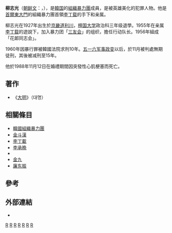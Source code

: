 {{Infobox Korean name
|hangul=유지광
|hanja=柳志光
|rr=Yu Ji-gwang
|mr=Yu Ji-kwang
|tablewidth=265
|color=lavender
}}
'''柳志光'''（[[朝鲜文|朝鲜文]]：{{lang|ko|유지광}}，{{bd|1927年||1988年|11月12日|catIdx=L}}），是[[韓国|韓国]]的[[韓國組織暴力團|組織暴力團]]成員，是被英雄美化的犯罪人物。他是[[首爾|首爾]][[東大門|東大門]]的組織暴力團首領[[李丁载|李丁载]]的手下和亲属。

柳志光在1927年出生於[[京畿道|京畿道]][[利川|利川]]，[[檀国大学|檀国大学]]政治科三年级退學。1955年在亲属[[李丁载|李丁载]]的遊說下，加入暴力团「[[三友会|三友会]]」的组织，擔任行动队长。1956年組成「花郞同志会」。

1960年因暴行罪被韓國法院求刑10年。[[五一六军事政变|五一六军事政变]]以后，於11月被判處無期徒刑，其後被减刑至15年。

他於1988年11月12日在婚禮期間因突發性心肌梗塞而死亡。
==著作==
* 《[[大明|大明]]》（대명）

==相關條目==
* [[韓國組織暴力團|韓國組織暴力團]]
* [[金斗漢|金斗漢]]
* [[李丁載|李丁載]]
* [[李承晩|李承晩]]
* {{link-ko|林和秀|임화수}}
* [[金九|金九]]
* [[廉东振|廉东振]]

==參考==
<div class="references-small">
<references />
</div>

==外部連結==
* {{Cite website|title=대한뉴스 제 272호-정치 깡패 유지광,이정재,임화수,등의 공판|trans_title=大韩新闻 第272号 政治黑帮 柳志光、李丁载、林和秀等 公判|url=https://www.youtube.com/watch?v=OI17HUe8KtM|work= [[KTV国民放送|KTV 대한늬우스]]|date=2016-10-14|publisher=YouTube|language=ko}}

[[Category:韓國罪犯|R]]
[[Category:恐怖分子|R]]
[[Category:韩国作家|R]]
[[Category:檀國大學校友|R]]
[[Category:京畿道出身人物|R]]
[[Category:利川市出身人物_(韓國)|R]]
[[Category:柳姓|R]]